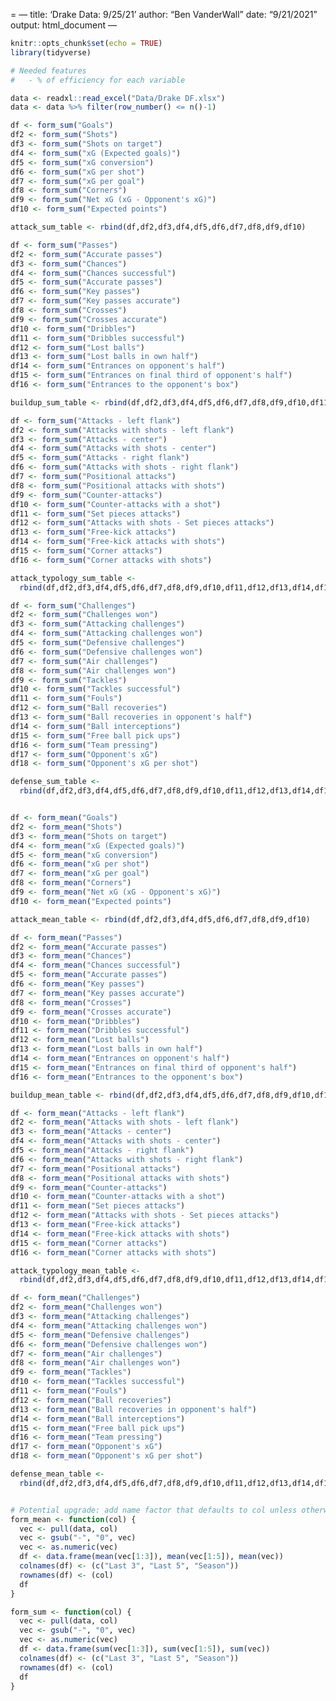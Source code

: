 = ---
title: 'Drake Data: 9/25/21'
author: "Ben VanderWall"
date: "9/21/2021"
output: html_document
---

```r
knitr::opts_chunk$set(echo = TRUE)
library(tidyverse)
```

```r
# Needed features
#   - % of efficiency for each variable

data <- readxl::read_excel("Data/Drake DF.xlsx")
data <- data %>% filter(row_number() <= n()-1)

df <- form_sum("Goals")
df2 <- form_sum("Shots")
df3 <- form_sum("Shots on target")
df4 <- form_sum("xG (Expected goals)")
df5 <- form_sum("xG conversion")
df6 <- form_sum("xG per shot")
df7 <- form_sum("xG per goal")
df8 <- form_sum("Corners")
df9 <- form_sum("Net xG (xG - Opponent's xG)")
df10 <- form_sum("Expected points")

attack_sum_table <- rbind(df,df2,df3,df4,df5,df6,df7,df8,df9,df10)

df <- form_sum("Passes")
df2 <- form_sum("Accurate passes")
df3 <- form_sum("Chances")
df4 <- form_sum("Chances successful")
df5 <- form_sum("Accurate passes")
df6 <- form_sum("Key passes")
df7 <- form_sum("Key passes accurate")
df8 <- form_sum("Crosses")
df9 <- form_sum("Crosses accurate")
df10 <- form_sum("Dribbles")
df11 <- form_sum("Dribbles successful")
df12 <- form_sum("Lost balls")
df13 <- form_sum("Lost balls in own half")
df14 <- form_sum("Entrances on opponent's half")
df15 <- form_sum("Entrances on final third of opponent's half")
df16 <- form_sum("Entrances to the opponent's box")

buildup_sum_table <- rbind(df,df2,df3,df4,df5,df6,df7,df8,df9,df10,df11,df12,df13,df14,df15,df16)

df <- form_sum("Attacks - left flank")
df2 <- form_sum("Attacks with shots - left flank")
df3 <- form_sum("Attacks - center")
df4 <- form_sum("Attacks with shots - center")
df5 <- form_sum("Attacks - right flank")
df6 <- form_sum("Attacks with shots - right flank")
df7 <- form_sum("Positional attacks")
df8 <- form_sum("Positional attacks with shots")
df9 <- form_sum("Counter-attacks")
df10 <- form_sum("Counter-attacks with a shot")
df11 <- form_sum("Set pieces attacks")
df12 <- form_sum("Attacks with shots - Set pieces attacks")
df13 <- form_sum("Free-kick attacks")
df14 <- form_sum("Free-kick attacks with shots")
df15 <- form_sum("Corner attacks")
df16 <- form_sum("Corner attacks with shots")

attack_typology_sum_table <-
  rbind(df,df2,df3,df4,df5,df6,df7,df8,df9,df10,df11,df12,df13,df14,df15,df16)

df <- form_sum("Challenges")
df2 <- form_sum("Challenges won")
df3 <- form_sum("Attacking challenges")
df4 <- form_sum("Attacking challenges won")
df5 <- form_sum("Defensive challenges")
df6 <- form_sum("Defensive challenges won")
df7 <- form_sum("Air challenges")
df8 <- form_sum("Air challenges won")
df9 <- form_sum("Tackles")
df10 <- form_sum("Tackles successful")
df11 <- form_sum("Fouls")
df12 <- form_sum("Ball recoveries")
df13 <- form_sum("Ball recoveries in opponent's half")
df14 <- form_sum("Ball interceptions")
df15 <- form_sum("Free ball pick ups")
df16 <- form_sum("Team pressing")
df17 <- form_sum("Opponent's xG")
df18 <- form_sum("Opponent's xG per shot")

defense_sum_table <- 
  rbind(df,df2,df3,df4,df5,df6,df7,df8,df9,df10,df11,df12,df13,df14,df15,df16,df17,df18)


df <- form_mean("Goals")
df2 <- form_mean("Shots")
df3 <- form_mean("Shots on target")
df4 <- form_mean("xG (Expected goals)")
df5 <- form_mean("xG conversion")
df6 <- form_mean("xG per shot")
df7 <- form_mean("xG per goal")
df8 <- form_mean("Corners")
df9 <- form_mean("Net xG (xG - Opponent's xG)")
df10 <- form_mean("Expected points")

attack_mean_table <- rbind(df,df2,df3,df4,df5,df6,df7,df8,df9,df10)

df <- form_mean("Passes")
df2 <- form_mean("Accurate passes")
df3 <- form_mean("Chances")
df4 <- form_mean("Chances successful")
df5 <- form_mean("Accurate passes")
df6 <- form_mean("Key passes")
df7 <- form_mean("Key passes accurate")
df8 <- form_mean("Crosses")
df9 <- form_mean("Crosses accurate")
df10 <- form_mean("Dribbles")
df11 <- form_mean("Dribbles successful")
df12 <- form_mean("Lost balls")
df13 <- form_mean("Lost balls in own half")
df14 <- form_mean("Entrances on opponent's half")
df15 <- form_mean("Entrances on final third of opponent's half")
df16 <- form_mean("Entrances to the opponent's box")

buildup_mean_table <- rbind(df,df2,df3,df4,df5,df6,df7,df8,df9,df10,df11,df12,df13,df14,df15,df16)

df <- form_mean("Attacks - left flank")
df2 <- form_mean("Attacks with shots - left flank")
df3 <- form_mean("Attacks - center")
df4 <- form_mean("Attacks with shots - center")
df5 <- form_mean("Attacks - right flank")
df6 <- form_mean("Attacks with shots - right flank")
df7 <- form_mean("Positional attacks")
df8 <- form_mean("Positional attacks with shots")
df9 <- form_mean("Counter-attacks")
df10 <- form_mean("Counter-attacks with a shot")
df11 <- form_mean("Set pieces attacks")
df12 <- form_mean("Attacks with shots - Set pieces attacks")
df13 <- form_mean("Free-kick attacks")
df14 <- form_mean("Free-kick attacks with shots")
df15 <- form_mean("Corner attacks")
df16 <- form_mean("Corner attacks with shots")

attack_typology_mean_table <-
  rbind(df,df2,df3,df4,df5,df6,df7,df8,df9,df10,df11,df12,df13,df14,df15,df16)

df <- form_mean("Challenges")
df2 <- form_mean("Challenges won")
df3 <- form_mean("Attacking challenges")
df4 <- form_mean("Attacking challenges won")
df5 <- form_mean("Defensive challenges")
df6 <- form_mean("Defensive challenges won")
df7 <- form_mean("Air challenges")
df8 <- form_mean("Air challenges won")
df9 <- form_mean("Tackles")
df10 <- form_mean("Tackles successful")
df11 <- form_mean("Fouls")
df12 <- form_mean("Ball recoveries")
df13 <- form_mean("Ball recoveries in opponent's half")
df14 <- form_mean("Ball interceptions")
df15 <- form_mean("Free ball pick ups")
df16 <- form_mean("Team pressing")
df17 <- form_mean("Opponent's xG")
df18 <- form_mean("Opponent's xG per shot")

defense_mean_table <- 
  rbind(df,df2,df3,df4,df5,df6,df7,df8,df9,df10,df11,df12,df13,df14,df15,df16,df17,df18)
```

```r

```


```r
# Potential upgrade: add name factor that defaults to col unless otherwise specified
form_mean <- function(col) {
  vec <- pull(data, col)
  vec <- gsub("-", "0", vec)
  vec <- as.numeric(vec)
  df <- data.frame(mean(vec[1:3]), mean(vec[1:5]), mean(vec))
  colnames(df) <- (c("Last 3", "Last 5", "Season"))
  rownames(df) <- (col)
  df
}

form_sum <- function(col) {
  vec <- pull(data, col)
  vec <- gsub("-", "0", vec)
  vec <- as.numeric(vec)
  df <- data.frame(sum(vec[1:3]), sum(vec[1:5]), sum(vec))
  colnames(df) <- (c("Last 3", "Last 5", "Season"))
  rownames(df) <- (col)
  df
}
```

